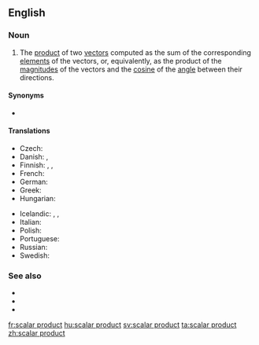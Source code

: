 ==English==
{{wikipedia}}

===Noun===
{{en-noun}}

# {{lb|en|linear algebra}} The [[product]] of two [[vector]]s computed as the sum of the corresponding [[element]]s of the vectors, or, equivalently, as the product of the [[magnitude]]s of the vectors and the [[cosine]] of the [[angle]] between their directions.

====Synonyms====
* {{l|en|dot product}}

====Translations====
{{trans-top|product of two vectors}}
* Czech: {{t|cs|skalární součin|m}}
* Danish: {{t|da|skalarprodukt|n}}, {{t|da|prikprodukt|n}}
* Finnish: {{t|fi|skalaaritulo}}, {{t|fi|pistetulo}}, {{t|fi|sisätulo}}
* French: {{t+|fr|produit scalaire|m}}
* German: {{t|de|Skalarprodukt|n}}
* Greek: {{t|el|εσωτερικό γινόμενο|n}}
* Hungarian: {{t|hu|skaláris szorzat}}
{{trans-mid}}
* Icelandic: {{t|is|innfeldi|n}}, {{t|is|innra margfeldi|n}}, {{t|is|depilfeldi|n}}
* Italian: {{t+|it|prodotto scalare|m}}
* Polish: {{t|pl|iloczyn skalarny|m}}
* Portuguese: {{t|pt|produto escalar|m}}
* Russian: {{t|ru|скалярное произведе́ние|n}}
* Swedish: {{t+|sv|skalärprodukt|c}}
{{trans-bottom}}

===See also===
* {{l|en|·}}
* {{l|en|inner product}}
* {{l|en|vector product}}

[[fr:scalar product]]
[[hu:scalar product]]
[[sv:scalar product]]
[[ta:scalar product]]
[[zh:scalar product]]